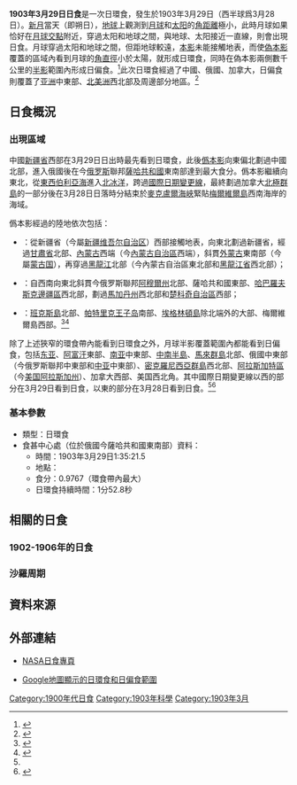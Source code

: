 {{Infobox Solar eclipse
| Year        = 1903
| Month       = 3
| Day         = 29
| Type        = 日環食
| Image       = SE1903Mar29A.png
| Image size  = 200px
| Image intro = 1903年3月29日日環食路徑圖
  <!--   日食資料   -->
| Gamma       = 0.8413
| Mag         = 0.9767
| Saros       = 118
| Saros total = 72
| Saros seq   = 62
  <!--     食甚     -->
| Duration    = 1分52.8秒
| Location    = [[俄羅斯帝國|俄國]]今[[薩哈共和國|薩哈共和國]]東南部
| Coords      = {{coord|56|14.1|N|130|18.5|E}}
| Width       = 153.2公里
  <!--   開始時間   -->
| Partial     = 
| Start type  = 
| Centre      = 
| Greatest    = 1:35:21.5
  <!--     倒數     -->
| hour        = 01
| minute      = 35
| second      = 21
| Duration_s  = 
}}
'''1903年3月29日日食'''是一次日環食，發生於1903年3月29日（西半球爲3月28日）。[[新月|新月]]當天（即朔日），[[地球|地球]]上觀測到[[月球|月球]]和[[太阳|太阳]]的[[角距離|角距離]]極小，此時月球如果恰好在[[月球交點|月球交點]]附近，穿過太阳和地球之間，與地球、太阳接近一直線，則會出現日食。月球穿過太阳和地球之間，但距地球較遠，[[本影|本影]]未能接觸地表，而使[[偽本影|偽本影]]覆蓋的區域內看到月球的[[角直徑|角直徑]]小於太陽，就形成日環食，同時在偽本影兩側數千公里的[[半影|半影]]範圍內形成日偏食。<ref name="astron">{{cite web|author=樊忠玉|title=日（月）食|url=http://www.astron.ac.cn/bencandy-51-1630-1.htm|publisher=中国天文科普网|accessdate=2016-04-06|archive-date=2014-09-17|archive-url=https://web.archive.org/web/20140917080048/http://www.astron.ac.cn/bencandy-51-1630-1.htm|dead-url=no}}</ref>此次日環食經過了中國、俄國、加拿大，日偏食則覆蓋了[[亚洲|亚洲]]中東部、[[北美洲|北美洲]]西北部及周邊部分地區。<ref name="NASAGIF">{{cite web|author=Fred Espenak|title=Annular Solar Eclipse of 1903 Mar 29|url=http://eclipse.gsfc.nasa.gov/SEplot/SEplot1901/SE1903Mar29A.GIF|publisher=NASA Eclipse Web Site|accessdate=2016-04-06|archive-date=2020-10-23|archive-url=https://web.archive.org/web/20201023132348/https://eclipse.gsfc.nasa.gov/SEplot/SEplot1901/SE1903Mar29A.GIF|dead-url=no}}{{en}}</ref>

== 日食概況 ==
=== 出現區域 ===
中國[[新疆省_(清)|新疆省]]西部在3月29日日出時最先看到日環食，此後[[僞本影|僞本影]]向東偏北劃過中國北部，進入俄國後在今[[俄罗斯|俄罗斯]]聯邦[[薩哈共和國|薩哈共和國]]東南部達到最大食分。僞本影繼續向東北，從[[東西伯利亞海|東西伯利亞海]]進入[[北冰洋|北冰洋]]，跨過[[國際日期變更線|國際日期變更線]]，最終劃過加拿大[[北極群島|北極群島]]的一部分後在3月28日日落時分結束於[[麥克盧爾海峽|麥克盧爾海峽]]緊貼[[梅爾維爾島_(加拿大)|梅爾維爾島]]西南海岸的海域。

僞本影經過的陸地依次包括：
*{{CHN-1889}}：從新疆省（今屬[[新疆维吾尔自治区|新疆维吾尔自治区]]）西部接觸地表，向東北劃過新疆省，經過[[甘肅省_(清)|甘肅省]]北部、[[內札薩克蒙古|內蒙古]]西端（今[[內蒙古自治區|內蒙古自治區]]西端），斜貫[[外蒙古|外蒙古]]東南部（今屬[[蒙古国|蒙古国]]），再穿過[[黑龍江將軍|黑龍江]]北部（今內蒙古自治區東北部和[[黑龍江省_(清)|黑龍江省]]西北部）；
*{{flag|Russian Empire}}：自西南向東北斜貫今俄罗斯聯邦[[阿穆爾州|阿穆爾州]]北部、薩哈共和國東部、[[哈巴羅夫斯克邊疆區|哈巴羅夫斯克邊疆區]]西北部，劃過[[馬加丹州|馬加丹州]]西北部和[[楚科奇自治區|楚科奇自治區]]西部；
*{{flag|CAN|1868}}：[[班克斯島|班克斯島]]北部、[[帕特里克王子岛|帕特里克王子岛]]南部、[[埃格林頓島|埃格林頓島]]除北端外的大部、梅爾維爾島西部。<ref>{{cite web|author=Fred Espenak|title=Annular Solar Eclipse of 1903 Mar 29 - Google Maps and Solar Eclipse Paths|url=http://eclipse.gsfc.nasa.gov/SEgoogle/SEgoogle1901/SE1903Mar29Agoogle.html|publisher=NASA Eclipse Web Site|accessdate=2016-04-06|archive-date=2020-10-20|archive-url=https://web.archive.org/web/20201020171940/https://eclipse.gsfc.nasa.gov/SEgoogle/SEgoogle1901/SE1903Mar29Agoogle.html|dead-url=no}}{{en}}</ref><ref>{{cite web|author=Xavier M. Jubier|title=Eclipse Annulaire de Soleil du 29 mars 1903 - Cartographie Interactive Google (1903 March 29 Annular Solar Eclipse - Interactive Google Map)|url=http://xjubier.free.fr/site_pages/solar_eclipses/xSE_GoogleMap3.php?Ecl=+19030329|accessdate=2016-04-06|archive-date=2020-05-08|archive-url=https://web.archive.org/web/20200508140725/http://xjubier.free.fr/site_pages/solar_eclipses/xSE_GoogleMap3.php?Ecl=+19030329|dead-url=no}}{{fr}}{{en}}</ref>

除了上述狹窄的環食帶內能看到日環食之外，月球半影覆蓋範圍內都能看到日偏食，包括[[东亚|东亚]]、[[阿富汗酋長國|阿富汗]]東部、[[南亚|南亚]]中東部、[[中南半島|中南半島]]、[[馬來群島|馬來群島]]北部、俄國中東部（今俄罗斯聯邦中東部和[[中亚|中亚]]中東部）、[[密克羅尼西亞群島|密克羅尼西亞群島]]西北部、[[阿拉斯加特區|阿拉斯加特區]]（今[[美国|美国]][[阿拉斯加州|阿拉斯加州]]）、加拿大西部、美国西北角。其中國際日期變更線以西的部分在3月29日看到日食，以東的部分在3月28日看到日食。<ref name="NASAGIF"/><ref>{{cite web|author=Fred Espenak|title=Catalog of Solar Eclipses (1901 to 2000)|url=http://eclipse.gsfc.nasa.gov/SEcat5/SE1901-2000.html|publisher=NASA Eclipse Web Site|accessdate=2016-04-06|archive-date=2017-12-28|archive-url=https://web.archive.org/web/20171228100215/https://eclipse.gsfc.nasa.gov/SEcat5/SE1901-2000.html|dead-url=no}}{{en}}</ref>

=== 基本參數 ===
{{NoteUTC}}
* 類型：日環食
* 食甚中心處（位於俄國今薩哈共和國東南部）資料：
** 時間：1903年3月29日1:35:21.5
** 地點：{{coord|56|14.1|N|130|18.5|E}}
** 食分：0.9767（環食帶內最大）
** 日環食持續時間：1分52.8秒

== 相關的日食 ==
=== 1902-1906年的日食 ===
{{Solar eclipse set 1902-1906}}

=== 沙羅周期 ===
{{Solar Saros series 118}}

== 資料來源 ==
{{reflist}}

== 外部連結 ==
{{日食主題}}
* [http://eclipse.gsfc.nasa.gov/solar.html NASA日食專頁]{{Wayback|url=http://eclipse.gsfc.nasa.gov/solar.html |date=20190108200537 }}{{en}}
{{Solar eclipse NASA reference|1901/SE1903Mar29A}}
* [http://xjubier.free.fr/site_pages/solar_eclipses/xSE_GoogleMap3.php?Ecl=+19030329 Google地圖顯示的日環食和日偏食範圍]{{Wayback|url=http://xjubier.free.fr/site_pages/solar_eclipses/xSE_GoogleMap3.php?Ecl=+19030329 |date=20200508140725 }}{{fr}}{{en}}

{{Solar eclipses
|nature=日環食
|previous=[[1902年10月31日日食|1902年10月31日日食]]
|natureprevious=日偏食
|next=[[1903年9月21日日食|1903年9月21日日食]]
|naturenext=日全食
|previoussamenature=[[1901年11月11日日食|1901年11月11日日食]]
|nextsamenature=[[1904年3月17日日食|1904年3月17日日食]]
}}

{{日食}}

[[Category:1900年代日食|Category:1900年代日食]]
[[Category:1903年科學|Category:1903年科學]]
[[Category:1903年3月|Category:1903年3月]]